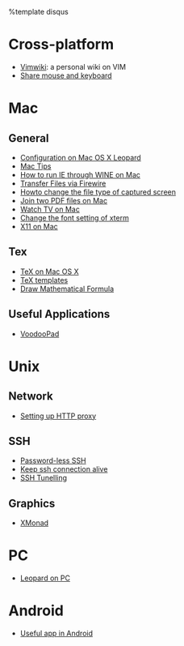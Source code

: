 %template disqus
= Cross-platform =
* [[Vimwiki]]: a personal wiki on VIM
* [[Share mouse and keyboard]]

= Mac =
== General ==
* [[Configuration on Mac OS X Leopard]]
* [[Mac Tips]]
* [[How to run IE through WINE on Mac]]
* [[Transfer Files via Firewire]]
* [[Howto change the file type of captured screen]]
* [[Join two PDF files on Mac]]
* [[Watch TV on Mac]]
* [[Change the font setting of xterm]]
* [[X11 on Mac]]
== Tex ==
* [[TeX on Mac OS X]]
* [[TeX templates]]
* [[Draw Mathematical Formula]]
== Useful Applications ==
* [[VoodooPad]]

= Unix =
== Network ==
* [[Setting up HTTP proxy]]

== SSH ==
* [[Password-less SSH]]
* [[Keep ssh connection alive]]
* [[SSH Tunelling]]

== Graphics ==
* [[XMonad]]
 
= PC =
* [[Leopard on PC]]

= Android =
* [[Useful app in Android]]



